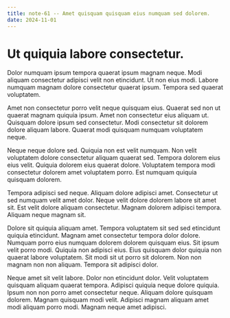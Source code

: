 ```yaml
---
title: note-61 -- Amet quisquam quisquam eius numquam sed dolorem.
date: 2024-11-01
---
```


# Ut quiquia labore consectetur.

Dolor numquam ipsum tempora quaerat ipsum magnam neque. Modi aliquam consectetur adipisci velit non etincidunt. Ut non eius modi. Labore numquam magnam dolore consectetur quaerat ipsum. Tempora sed quaerat voluptatem.

Amet non consectetur porro velit neque quisquam eius. Quaerat sed non ut quaerat magnam quiquia ipsum. Amet non consectetur eius aliquam ut. Quisquam dolore ipsum sed consectetur. Modi consectetur sit dolorem dolore aliquam labore. Quaerat modi quisquam numquam voluptatem neque.

Neque neque dolore sed. Quiquia non est velit numquam. Non velit voluptatem dolore consectetur aliquam quaerat sed. Tempora dolorem eius eius velit. Quiquia dolorem eius quaerat dolore. Voluptatem tempora modi consectetur dolorem amet voluptatem porro. Est numquam quiquia quisquam dolorem.

Tempora adipisci sed neque. Aliquam dolore adipisci amet. Consectetur ut sed numquam velit amet dolor. Neque velit dolore dolorem labore sit amet sit. Est velit dolore aliquam consectetur. Magnam dolorem adipisci tempora. Aliquam neque magnam sit.

Dolore sit quiquia aliquam amet. Tempora voluptatem sit sed sed etincidunt quiquia etincidunt. Magnam amet consectetur tempora dolor dolore. Numquam porro eius numquam dolorem dolorem quisquam eius. Sit ipsum velit porro modi. Quiquia non adipisci eius. Eius quisquam dolor quiquia non quaerat labore voluptatem. Sit modi sit ut porro sit dolorem. Non non magnam non non aliquam. Tempora sit adipisci dolor.

Neque amet sit velit labore. Dolor non etincidunt dolor. Velit voluptatem quisquam aliquam quaerat tempora. Adipisci quiquia neque dolore quiquia. Ipsum non non porro amet consectetur neque. Aliquam dolore quisquam dolorem. Magnam quisquam modi velit. Adipisci magnam aliquam amet modi aliquam porro modi. Magnam neque amet adipisci.

